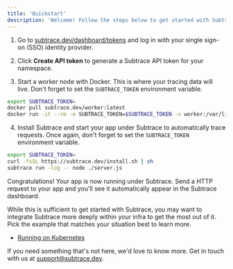 ```yaml
---
title: 'Quickstart'
description: 'Welcome! Follow the steps below to get started with Subtrace.'
---
```


1. Go to [subtrace.dev/dashboard/tokens](https://subtrace.dev/dashboard/tokens) and log in with your single sign-on (SSO) identity provider.

2. Click **Create API token** to generate a Subtrace API token for your namespace.

3. Start a worker node with Docker. This is where your tracing data will live. Don't forget to set the `SUBTRACE_TOKEN` environment variable.

```bash
export SUBTRACE_TOKEN=
docker pull subtrace.dev/worker:latest
docker run -it --rm -e SUBTRACE_TOKEN=$SUBTRACE_TOKEN -v worker:/var/lib/clickhouse subtrace.dev/worker:latest
```

4. Install Subtrace and start your app under Subtrace to automatically trace requests. Once again, don't forget to set the `SUBTRACE_TOKEN` environment variable.

```bash
export SUBTRACE_TOKEN=
curl -fsSL https://subtrace.dev/install.sh | sh
subtrace run -log -- node ./server.js
```

Congratulations! Your app is now running under Subtrace. Send a HTTP request to
your app and you'll see it automatically appear in the Subtrace dashboard.

While this is sufficient to get started with Subtrace, you may want to
integrate Subtrace more deeply within your infra to get the most out of it.
Pick the example that matches your situation best to learn more.

- [Running on Kubernetes](/kubernetes)

If you need something that's not here, we'd love to know more. Get in touch
with us at [support@subtrace.dev](support@subtrace.dev).
